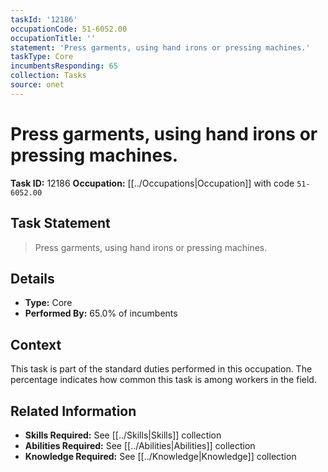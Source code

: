 ```yaml
---
taskId: '12186'
occupationCode: 51-6052.00
occupationTitle: ''
statement: 'Press garments, using hand irons or pressing machines.'
taskType: Core
incumbentsResponding: 65
collection: Tasks
source: onet
---
```

# Press garments, using hand irons or pressing machines.

**Task ID:** 12186
**Occupation:** [[../Occupations|Occupation]] with code `51-6052.00`

## Task Statement

> Press garments, using hand irons or pressing machines.

## Details

- **Type:** Core
- **Performed By:** 65.0% of incumbents

## Context

This task is part of the standard duties performed in this occupation. The percentage indicates how common this task is among workers in the field.

## Related Information

- **Skills Required:** See [[../Skills|Skills]] collection
- **Abilities Required:** See [[../Abilities|Abilities]] collection
- **Knowledge Required:** See [[../Knowledge|Knowledge]] collection
